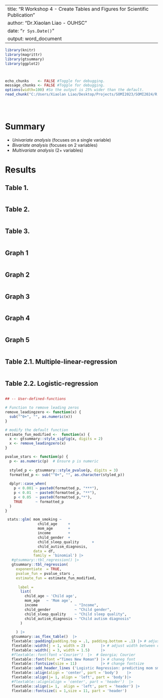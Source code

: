 
---
title: "R Workshop 4 - Create Tables and Figures for Scientific Publication"
author: "Dr.Xiaolan Liao - OUHSC"
date: "`r Sys.Date()`"
output: word_document
---
  


<!--  Set the working directory to the repository's base director-->
```{r, echo=F, message=F}
library(knitr)
library(magrittr)
library(gtsummary)
library(ggplot2)




```

<!-- Set the report-wide options, and point to the external code file. -->
```{r set-options, echo=F}

echo_chunks    <- FALSE #Toggle for debugging.
message_chunks <- FALSE #Toggle for debugging.
options(width=100) #So the output is 25% wider than the default.
read_chunk("C:/Users/Xiaolan Liao/Desktop/Projects/SOMI2023/SOMI2024/R Workshop IV_05302024.R") 

```
 

<!-- Load packages, or at least verify they're available on the local machine.  Suppress the output when loading packages. -->
```{r load-packages , echo=echo_chunks, results = 'hide', message=message_chunks}
```
 
<!-- Load the datasets.   -->
```{r load-data, echo=echo_chunks, results='hide', message=message_chunks}
```

 
<!-- tweak the datasets.   -->
```{r tweak-data, echo=echo_chunks, results='hide', message=message_chunks}
```

Summary
=============================================
* *Univariate analysis* (focuses on a single variable)
* *Bivariate analysis* (focuses on 2 variables)
* *Multivariate analysis* (2+ variables)



\newpage

Results
=============================================
## Table 1.  
```{r  descriptive-univariate-table1,  echo=FALSE,  results = 'show',  message = FALSE, warning=FALSE}
```
\newpage

## Table 2.  
```{r  descriptive-univariate-table2,  echo=FALSE,  results = 'show',  message = FALSE, warning=FALSE}
```
\newpage


## Table 3.  
```{r  descriptive-univariate-bygroup-table,  echo=FALSE,  results = 'show',  message = FALSE, warning=FALSE}
```
\newpage

## Graph 1
```{r  descriptive-bivariate1,  echo=FALSE,  results = 'show',  message = FALSE, warning=FALSE}
```

## Graph 2
```{r  descriptive-bivariate2,  echo=FALSE,  results = 'show',  message = FALSE, warning=FALSE}
```
 
## Graph 3
```{r  descriptive-bivariate3,  echo=FALSE,  results = 'show',  message = FALSE, warning=FALSE}
```
 
## Graph 4
```{r  descriptive-bivariate4,  echo=FALSE,  results = 'show',  message = FALSE, warning=FALSE}
```
 
## Graph 5
```{r  descriptive-bivariate5,  echo=FALSE,  results = 'show',  message = FALSE, warning=FALSE}
```
 
\newpage
## Table 2.1. Multiple-linear-regression
```{r Multivariate-Multiple-linear-regression,  echo=FALSE,  results = 'show',  message = FALSE, warning=FALSE}
```

\newpage

## Table 2.2. Logistic-regression

```{r MMultivariate-Logistic-regression,  echo=FALSE,  results = 'show',  message = FALSE, warning=FALSE}
```


```{r}
## -- User-defined-functions

# Function to remove leading zeros
remove_leadingzero <- function(x) {
  sub("^0+", "", as.numeric(x)) 
}

# modify the default function
estimate_fun_modified <-  function(x) {
  x <- gtsummary::style_sigfig(x, digits = 2)
  x <- remove_leadingzero(x)
}

pvalue_stars <- function(p) {
  p <- as.numeric(p)  # Ensure p is numeric
  
  styled_p <- gtsummary::style_pvalue(p, digits = 3)
  formatted_p <- sub("^0+", "", as.character(styled_p))
  
  dplyr::case_when(
    p < 0.001 ~ paste0(formatted_p, "***"),
    p < 0.01  ~ paste0(formatted_p, "**"),
    p < 0.05  ~ paste0(formatted_p,"*"),
    TRUE      ~ formatted_p
  )
}

 stats::glm( mom_smoking ~ 
               child_age     +
               mom_age       +
               income        +
               child_gender  +
               child_sleep_quality      +
               child_autism_diagnosis, 
             data = df,
             family = 'binomial') |>
   #gtsummary::tbl_regression() |>
   gtsummary::tbl_regression(
     exponentiate  = TRUE,
     pvalue_fun = pvalue_stars ,
     estimate_fun = estimate_fun_modified,
     
      label = 
       list(
         child_age ~ 'Child age',
         mom_age   ~ 'Mom age',
         income                 ~ "Income",
         child_gender           ~ "Child gender",
         child_sleep_quality    ~ "Child sleep quality",
         child_autism_diagnosis ~ "Child autism diagnosis"
       )
     
     ) |>
   gtsummary::as_flex_table()  |>
   flextable::padding(padding.top = .1, padding.bottom = .1) |> # adjust width between rows
   flextable::width(j = 1, width = 2)       |> # adjust width between columns
   flextable::width(j = 3, width = 1.5)     |> 
   #flextable::font(font ='Courier')  |>  # Georgia; Courier
   flextable::font(font ="Times New Roman") |> # chaneg font
   flextable::fontsize(size = 11)           |> # change fontsize
   flextable::add_header_lines ('Logistic Regression: predicting mom smoking') |>
   flextable::align(align = 'center', part = 'body')    |>
   flextable::align(j= 1, align = 'left', part = 'body')|>
   #flextable::align(align = 'center', part = 'header')  |>
   flextable::align(i= 1,  align = 'left', part = 'header') |>
   flextable::fontsize(i = 1,size = 11, part = 'header') 

```
 